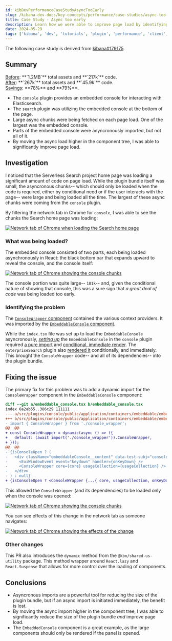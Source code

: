 ```yaml
--- 
id: kibDevPerformanceCaseStudyAsyncTooEarly
slug: /kibana-dev-docs/key-concepts/performance/case-studies/async-too-early
title: Case Study - Async too early
description: Learn how we were able to improve page load by identifying and fixing an erroneous (but well intentioned) async import.
date: 2024-05-29
tags: ['kibana', 'dev', 'tutorials', 'plugin', 'performance', 'client', 'optimization']
---
```


<DocCallOut>The following case study is derived from [kibana#179175](https://github.com/elastic/kibana/pull/179175).</DocCallOut>

## Summary

<DocCallOut color="success">
  <u>Before</u>: **`1.2MB`** total assets and **`217k`** code.<br/>
  <u>After</u>: **`267k`** total assets and **`45.9k`** code.<br/>
  <u>Savings</u>: **78%** and **79%**.
</DocCallOut>

- The `console` plugin provides an embedded console for interacting with Elasticsearch.
- The `search` plugin was utilizing the embedded console at the bottom of the page.
- Large async chunks were being fetched on each page load.  One of the largest was the embedded console.
- Parts of the embedded console were anyncronously imported, but not all of it.
- By moving the async load higher in the component tree, I was able to significantly improve page load.

## Investigation

I noticed that the Serverless Search project home page was loading a significant amount of code on page load.  While the plugin bundle itself was small, the asyncronous chunks-- which should only be loaded when the code is required, either by conditional need or if the user interacts with the page-- were large and being loaded all the time.  The largest of these async chunks were coming from the `console` plugin.

By filtering the network tab in Chrome for `console`, I was able to see the chunks the Search home page was loading:

[![Network tab of Chrome when loading the Search home page](./assets/async_too_early_console_chunks.png)](./assets/async_too_early_console_chunks.png)

### What was being loaded?

The embedded console consisted of two parts, each being loaded asynchronously in React: the black bottom bar that expands upward to reveal the console, and the console itself:

[![Network tab of Chrome showing the console chunks](./assets/async_too_early_before.png)](./assets/async_too_early_before.png)

The console portion was quite large-- `181k`-- and, given the conditional nature of showing that console, this was a sure sign that _a great deal of code_ was being loaded too early.

### Identifying the problem

The [`ConsoleWrapper` component](https://github.com/clintandrewhall/kibana/blob/386c29094df6f189da57b1a7c5ddc839e610e559/src/plugins/console/public/application/containers/embeddable/console_wrapper.tsx) contained the various context providers.  It was imported by the [`EmbeddableConsole` component](https://github.com/clintandrewhall/kibana/blob/386c29094df6f189da57b1a7c5ddc839e610e559/src/plugins/console/public/application/containers/embeddable/embeddable_console.tsx#L31).

While the `index.tsx` file was set up to load the `EmbeddableConsole` asyncronously, [_setting up_](https://github.com/clintandrewhall/kibana/blob/386c29094df6f189da57b1a7c5ddc839e610e559/src/plugins/console/public/plugin.ts#L126-L135) the `EmbeddableConsole` in the `console` plugin required [a pure import](https://github.com/clintandrewhall/kibana/blob/386c29094df6f189da57b1a7c5ddc839e610e559/src/plugins/console/public/plugin.ts#L12) and [conditional, immediate render](https://github.com/clintandrewhall/kibana/blob/386c29094df6f189da57b1a7c5ddc839e610e559/src/plugins/console/public/plugin.ts#L125-L140).  The `enterpriseSearch` plugin also [rendered it](https://github.com/clintandrewhall/kibana/blob/386c29094df6f189da57b1a7c5ddc839e610e559/x-pack/plugins/enterprise_search/public/applications/shared/layout/page_template.tsx#L124) conditionally, and immediately.  This brought the `ConsoleWrapper` code-- and all of its dependencies-- into the plugin bundle.

## Fixing the issue

The primary fix for this problem was to add a dynamic import for the `ConsoleWrapper` component in the `EmbeddableConsole` component:

```diff
diff --git a/embeddable_console.tsx b/embeddable_console.tsx
index 6a2ab55..386c29 111111
--- a/src/plugins/console/public/application/containers/embeddable/embeddable_console.tsx
+++ b/src/plugins/console/public/application/containers/embeddable/embeddable_console.tsx
- import { ConsoleWrapper } from './console_wrapper';
@@  @@
+ const ConsoleWrapper = dynamic(async () => ({
+   default: (await import('./console_wrapper')).ConsoleWrapper,
+ }));
@@  @@
- {isConsoleOpen ? (
-   <div className="embeddableConsole__content" data-test-subj="consoleEmbeddedBody">
-     <EuiWindowEvent event="keydown" handler={onKeyDown} />
-     <ConsoleWrapper core={core} usageCollection={usageCollection} />
-   </div>
- ) : null}
+ {isConsoleOpen ? <ConsoleWrapper {...{ core, usageCollection, onKeyDown }} /> : null}
```

This allowed the `ConsoleWrapper` (and its dependencies) to be loaded only when the console was opened:

[![Network tab of Chrome showing the console chunks](./assets/async_too_early_after.png)](./assets/async_too_early_after.png)

You can see effects of this change in the network tab as someone navigates:

[![Network tab of Chrome showing the effects of the change](./assets/async_too_early_effect.gif)](./assets/async_too_early_effect.gif)

### Other changes

This PR also introduces the `dynamic` method from the `@kbn/shared-us-utility` package.  This method wrapper around `React.lazy` and `React.Suspense` that allows for more control over the loading of components.

## Conclusions

- Asyncronous imports are a powerful tool for reducing the size of the plugin bundle, but if an async import is initiated immediately, the benefit is lost.
- By moving the async import higher in the component tree, I was able to significantly reduce the size of the plugin bundle _and_ improve page load.
- The `EmbeddedConsole` component is a great example, as the large components should only be rendered if the panel is opened.